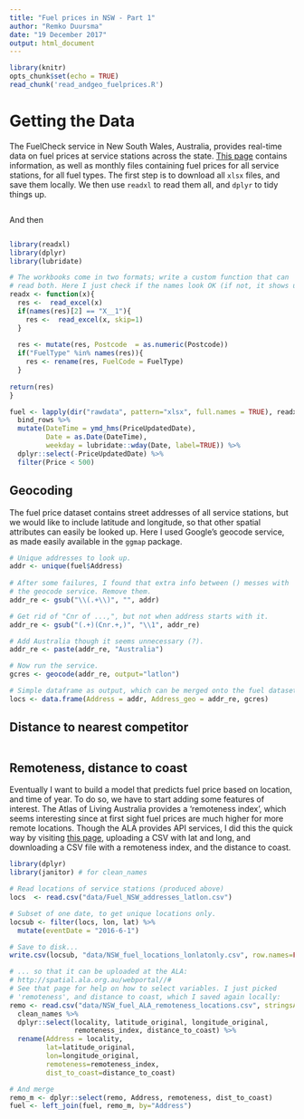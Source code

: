 ```yaml
---
title: "Fuel prices in NSW - Part 1"
author: "Remko Duursma"
date: "19 December 2017"
output: html_document
---
```


```r
library(knitr)
opts_chunk$set(echo = TRUE)
read_chunk('read_andgeo_fuelprices.R')
```

# Getting the Data

The FuelCheck service in New South Wales, Australia, provides real-time data on fuel prices at service stations across the state. [This page](https://data.nsw.gov.au/data/dataset/fuel-check) contains information, as well as monthly files containing fuel prices for all service stations, for all fuel types. The first step is to download all `xlsx` files, and save them locally. We then use `readxl` to read them all, and `dplyr` to tidy things up.

```r

```

And then

```r

```


```r
library(readxl)
library(dplyr)
library(lubridate)

# The workbooks come in two formats; write a custom function that can
# read both. Here I just check if the names look OK (if not, it shows up as 'X__1').
readx <- function(x){
  res <-  read_excel(x)
  if(names(res)[2] == "X__1"){
    res <-  read_excel(x, skip=1)   
  }
  
  res <- mutate(res, Postcode  = as.numeric(Postcode))
  if("FuelType" %in% names(res)){
    res <- rename(res, FuelCode = FuelType)
  }
  
return(res)
}

fuel <- lapply(dir("rawdata", pattern="xlsx", full.names = TRUE), readx) %>%
  bind_rows %>%
  mutate(DateTime = ymd_hms(PriceUpdatedDate),
         Date = as.Date(DateTime),
         weekday = lubridate::wday(Date, label=TRUE)) %>%
  dplyr::select(-PriceUpdatedDate) %>%
  filter(Price < 500)
```


## Geocoding

The fuel price dataset contains street addresses of all service stations, but we would like to include latitude and longitude, so that other spatial attributes can easily be looked up. Here I used Google's geocode service, as made easily available in the `ggmap` package.

```r
# Unique addresses to look up.
addr <- unique(fuel$Address)
  
# After some failures, I found that extra info between () messes with 
# the geocode service. Remove them.
addr_re <- gsub("\\(.+\\)", "", addr)

# Get rid of "Cnr of ...,", but not when address starts with it.
addr_re <- gsub("(.+)(Cnr.+,)", "\\1", addr_re)

# Add Australia though it seems unnecessary (?).
addr_re <- paste(addr_re, "Australia")

# Now run the service.
gcres <- geocode(addr_re, output="latlon")

# Simple dataframe as output, which can be merged onto the fuel dataset.
locs <- data.frame(Address = addr, Address_geo = addr_re, gcres)

```

## Distance to nearest competitor

```r

```



## Remoteness, distance to coast

Eventually I want to build a model that predicts fuel price based on location, and time of year. To do so, we have to start adding some features of interest. The Atlas of Living Australia provides a 'remoteness index', which seems interesting since at first sight fuel prices are much higher for more remote locations. Though the ALA provides API services, I did this the quick way by visiting [this page](http://spatial.ala.org.au/webportal/), uploading a CSV with lat and long, and downloading a CSV file with a remoteness index, and the distance to coast.

```r
library(dplyr)
library(janitor) # for clean_names

# Read locations of service stations (produced above)
locs  <- read.csv("data/Fuel_NSW_addresses_latlon.csv")

# Subset of one date, to get unique locations only.
locsub <- filter(locs, lon, lat) %>%
  mutate(eventDate = "2016-6-1")

# Save to disk...
write.csv(locsub, "data/NSW_fuel_locations_lonlatonly.csv", row.names=FALSE)

# ... so that it can be uploaded at the ALA:
# http://spatial.ala.org.au/webportal//#
# See that page for help on how to select variables. I just picked
# 'remoteness', and distance to coast, which I saved again locally:
remo <- read.csv("data/NSW_fuel_ALA_remoteness_locations.csv", stringsAsFactors = FALSE) %>%
  clean_names %>%
  dplyr::select(locality, latitude_original, longitude_original,
                remoteness_index, distance_to_coast) %>%
  rename(Address = locality,
         lat=latitude_original,
         lon=longitude_original,
         remoteness=remoteness_index,
         dist_to_coast=distance_to_coast)

# And merge
remo_m <- dplyr::select(remo, Address, remoteness, dist_to_coast)
fuel <- left_join(fuel, remo_m, by="Address")


```




















